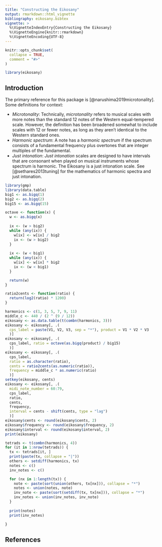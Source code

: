 ```yaml
---
title: "Constructing the Eikosany"
output: rmarkdown::html_vignette
bibliography: eikosany.bibtex
vignette: >
  %\VignetteIndexEntry{Constructing the Eikosany}
  %\VignetteEngine{knitr::rmarkdown}
  %\VignetteEncoding{UTF-8}
---
```


```r
knitr::opts_chunk$set(
  collapse = TRUE,
  comment = "#>"
)
```

```r
library(eikosany)
```

## Introduction
The primary reference for this package is [@narushima2019microtonality]. Some
definitions for context:

- _Microtonality_: Technically, _microtonality_ refers to musical scales with
more notes than the standard 12 notes of the Western equal-tempered scale.
However, the definition has been broadened somewhat to include scales with 12
or fewer notes, as long as they aren't identical to the Western  standard ones.
- _Harmonic spectrum_: A note has a _harmonic spectrum_ if the spectrum
consists of a fundamental frequency plus overtones that are integer multiples
of the fundamental.
- _Just intonation_: _Just intonation_ scales are designed to have intervals
that are consonant when played on musical instruments whose spectrum is
harmonic. The Eikosany is a just intonation scale. See [@sethares2013tuning]
for the mathematics of harmonic spectra and just intonation.

```r
library(gmp)
library(data.table)
big1 <- as.bigq(1)
big2 <- as.bigq(2)
big15 <- as.bigq(15)

octave <- function(x) {
  w <- as.bigq(x)
  
  ix <- (w > big2)
  while (any(ix)) {
    w[ix] <- w[ix] / big2
    ix <- (w > big2)
  }
  
  ix <- (w < big1)
  while (any(ix)) {
    w[ix] <- w[ix] * big2
    ix <- (w < big1)
  }

  return(w)
}

ratio2cents <- function(ratio) {
  return(log2(ratio) * 1200)
}
```

```r
harmonics <- c(1, 3, 5, 7, 9, 11)
middle_c <- 440 / (2 ^ (9 / 12))
eikosany <- as.data.table(t(combn(harmonics, 3)))
eikosany <- eikosany[, .(
  cps_label = paste(V1, V2, V3, sep = "*"), product = V1 * V2 * V3
  )]
eikosany <- eikosany[, .(
  cps_label, ratio = octave(as.bigq(product) / big15)
  )]
eikosany <- eikosany[, .(
  cps_label,
  ratio = as.character(ratio),
  cents = ratio2cents(as.numeric(ratio)),
  frequency = middle_c * as.numeric(ratio)
  )]
setkey(eikosany, cents)
eikosany <- eikosany[, .(
  midi_note_number = 60:79,
  cps_label,
  ratio,
  cents,
  frequency,
  interval = cents - shift(cents, type = "lag")
  )]
eikosany$cents <- round(eikosany$cents, 2)
eikosany$frequency <- round(eikosany$frequency, 2)
eikosany$interval <- round(eikosany$interval, 2)
print(eikosany)
```

```r
tetrads <- t(combn(harmonics, 4))
for (it in 1:nrow(tetrads)) {
  tx <- tetrads[it, ]
  print(paste(tx, collapse = "|"))
  others <- setdiff(harmonics, tx)
  notes <- c()
  inv_notes <- c()

  for (nx in 1:length(tx)) {
    note <- paste(sort(union(others, tx[nx])), collapse = "*")
    notes <- union(notes, note)
    inv_note <- paste(sort(setdiff(tx, tx[nx])), collapse = "*")
    inv_notes <- union(inv_notes, inv_note)
  }
  
  print(notes)
  print(inv_notes)
  
}
```

## References
